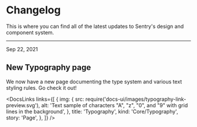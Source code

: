 <Meta title="Changelog" />

# Changelog

This is where you can find all of the latest updates to Sentry's design and component system.

---

<p className="small">Sep 22, 2021</p>

## New Typography page

We now have a new page documenting the type system and various text styling rules. Go check it out!

<DocsLinks
  links={[
    {
      img: {
        src: require('docs-ui/images/typography-link-preview.svg'),
        alt: 'Text sample of characters "A", "z", "0", and "9" with grid lines in the background',
      },
      title: 'Typography',
      kind: 'Core/Typography',
      story: 'Page',
    },
  ]}
/>
